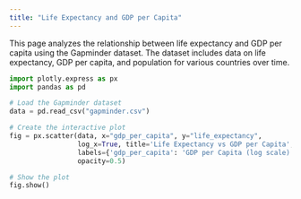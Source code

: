 ```yaml
---
title: "Life Expectancy and GDP per Capita"
---
```


This page analyzes the relationship between life expectancy and GDP per capita using the Gapminder dataset. The dataset includes data on life expectancy, GDP per capita, and population for various countries over time.


```python

import plotly.express as px
import pandas as pd

# Load the Gapminder dataset
data = pd.read_csv("gapminder.csv")

# Create the interactive plot
fig = px.scatter(data, x="gdp_per_capita", y="life_expectancy", 
                 log_x=True, title='Life Expectancy vs GDP per Capita',
                 labels={'gdp_per_capita': 'GDP per Capita (log scale)', 'life_expectancy': 'Life Expectancy'},
                 opacity=0.5)

# Show the plot
fig.show()
```

